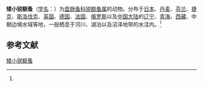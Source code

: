 {{Speciesbox
| name = 矮小锐额蚤
| status = 
| status_system = 
| image = 
| genus = Alonella
| species = nana
| authority = (Baird, 1843)<ref name='id12393'>{{cite web| url =http://www.bioinfo.cn/db05/BjdwSpecies.php?action=view&id=12393| title =矮小锐额蚤| work =《中国动物物种编目数据库》| publisher =中国科学院微生物研究所| author =中国科学院动物研究所| accessdate =2009-04-28| deadurl =yes| archiveurl =https://web.archive.org/web/20160305074500/http://www.bioinfo.cn/db05/BjdwSpecies.php?action=view&id=12393| archivedate =2016-03-05}}</ref>
}}

'''矮小锐额蚤'''（[[学名|学名]]：{{lang|la|''Alonella nana''}}）为[[盘肠蚤科|盘肠蚤科]][[锐额蚤属|锐额蚤属]]的动物。分布于[[日本|日本]]、[[丹麦|丹麦]]、[[芬兰|芬兰]]、[[捷克|捷克]]、[[斯洛伐克|斯洛伐克]]、[[英国|英国]]、[[德国|德国]]、[[法国|法国]]、[[俄罗斯|俄罗斯]]以及[[中国大陆|中国大陆]]的[[辽宁|辽宁]]、[[青海|青海]]、[[西藏|西藏]]、中朝边境水域等地，一般栖息于河川、湖泊以及沼泽地带的水洼内。<ref name='id12393'/>

== 参考文献 ==
{{reflist}}

{{Wikispecies|Alonella nana}}
{{Taxonbar|from=Q4573493}}

[[Category:锐额蚤属|矮小锐额蚤]]


{{节肢动物小作品}}